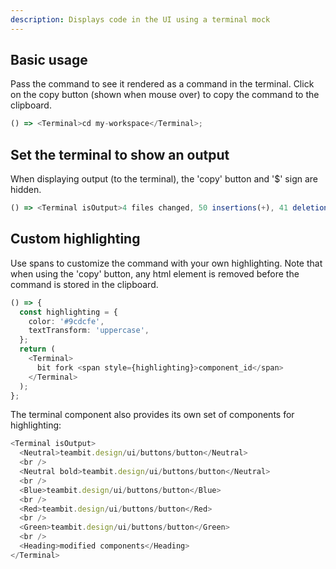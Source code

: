 ```yaml
---
description: Displays code in the UI using a terminal mock
---
```



## Basic usage

Pass the command to see it rendered as a command in the terminal. Click on the copy button (shown when mouse over) to copy the command to the clipboard.

```ts live
() => <Terminal>cd my-workspace</Terminal>;
```

## Set the terminal to show an output

When displaying output (to the terminal), the 'copy' button and '$' sign are hidden.

```ts live
() => <Terminal isOutput>4 files changed, 50 insertions(+), 41 deletions(-)</Terminal>;
```

## Custom highlighting

Use spans to customize the command with your own highlighting. Note that when using the 'copy' button, any html element is removed before the command is stored in the clipboard.

```ts live
() => {
  const highlighting = {
    color: '#9cdcfe',
    textTransform: 'uppercase',
  };
  return (
    <Terminal>
      bit fork <span style={highlighting}>component_id</span>
    </Terminal>
  );
};
```

The terminal component also provides its own set of components for highlighting:

```ts live
<Terminal isOutput>
  <Neutral>teambit.design/ui/buttons/button</Neutral>
  <br />
  <Neutral bold>teambit.design/ui/buttons/button</Neutral>
  <br />
  <Blue>teambit.design/ui/buttons/button</Blue>
  <br />
  <Red>teambit.design/ui/buttons/button</Red>
  <br />
  <Green>teambit.design/ui/buttons/button</Green>
  <br />
  <Heading>modified components</Heading>
</Terminal>
```
